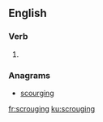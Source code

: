 
==English==

===Verb===
{{head|en|present participle}}

# {{present participle of|scrouge|lang=en}}

===Anagrams===
* [[scourging#English|scourging]]

[[fr:scrouging]]
[[ku:scrouging]]